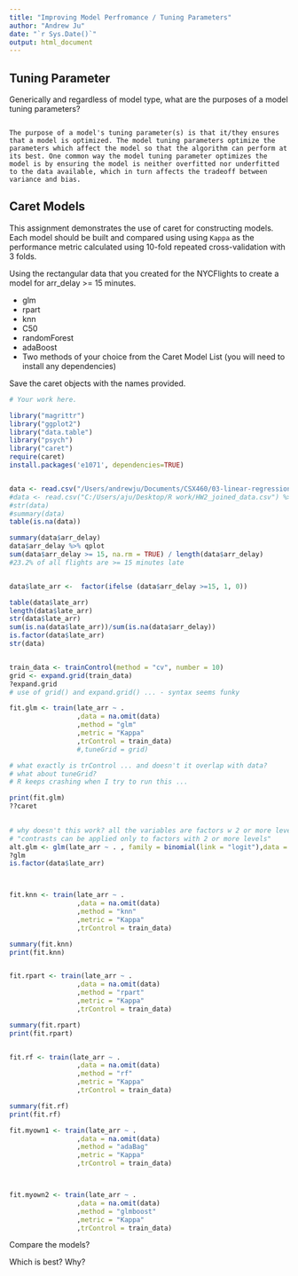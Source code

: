 ```yaml
---
title: "Improving Model Perfromance / Tuning Parameters"
author: "Andrew Ju"
date: "`r Sys.Date()`"
output: html_document
---
```



## Tuning Parameter

Generically and regardless of model type, what are the purposes of a model
tuning parameters?


```

The purpose of a model's tuning parameter(s) is that it/they ensures that a model is optimized. The model tuning parameters optimize the parameters which affect the model so that the algorithm can perform at its best. One common way the model tuning parameter optimizes the model is by ensuring the model is neither overfitted nor underfitted to the data available, which in turn affects the tradeoff between variance and bias. 

```

## Caret Models

This assignment demonstrates the use of caret for constructing models. Each
model should be built and compared using using `Kappa` as the performance
metric calculated using 10-fold repeated cross-validation with 3 folds.

Using the rectangular data that you created for the NYCFlights to create a model
for arr_delay >= 15 minutes.

- glm
- rpart
- knn
- C50
- randomForest
- adaBoost
- Two methods of your choice from the Caret Model List (you will need to install any dependencies)

Save the caret objects with the names provided.

```r

# Your work here.

library("magrittr")
library("ggplot2")
library("data.table")
library("psych")
library("caret")
require(caret)
install.packages('e1071', dependencies=TRUE)


data <- read.csv("/Users/andrewju/Documents/CSX460/03-linear-regression/HW2_joined_data.csv") %>% setDT()
#data <- read.csv("C:/Users/aju/Desktop/R work/HW2_joined_data.csv") %>% setDT()
#str(data)
#summary(data)
table(is.na(data))

summary(data$arr_delay)
data$arr_delay %>% qplot
sum(data$arr_delay >= 15, na.rm = TRUE) / length(data$arr_delay)
#23.2% of all flights are >= 15 minutes late


data$late_arr <-  factor(ifelse (data$arr_delay >=15, 1, 0))

table(data$late_arr)
length(data$late_arr)
str(data$late_arr)
sum(is.na(data$late_arr))/sum(is.na(data$arr_delay))
is.factor(data$late_arr)
str(data)


train_data <- trainControl(method = "cv", number = 10)
grid <- expand.grid(train_data)
?expand.grid
# use of grid() and expand.grid() ... - syntax seems funky

fit.glm <- train(late_arr ~ .
                 ,data = na.omit(data)
                 ,method = "glm"
                 ,metric = "Kappa"
                 ,trControl = train_data)
                 #,tuneGrid = grid)

# what exactly is trControl ... and doesn't it overlap with data?
# what about tuneGrid?
# R keeps crashing when I try to run this ... 

print(fit.glm)
??caret
  

# why doesn't this work? all the variables are factors w 2 or more levels but error
# "contrasts can be applied only to factors with 2 or more levels"
alt.glm <- glm(late_arr ~ . , family = binomial(link = "logit"),data = data)
?glm
is.factor(data$late_arr)



fit.knn <- train(late_arr ~ .
                 ,data = na.omit(data)
                 ,method = "knn"
                 ,metric = "Kappa"
                 ,trControl = train_data)

summary(fit.knn)
print(fit.knn)


fit.rpart <- train(late_arr ~ .
                 ,data = na.omit(data)
                 ,method = "rpart"
                 ,metric = "Kappa"
                 ,trControl = train_data)

summary(fit.rpart)
print(fit.rpart)


fit.rf <- train(late_arr ~ .
                 ,data = na.omit(data)
                 ,method = "rf"
                 ,metric = "Kappa"
                 ,trControl = train_data)

summary(fit.rf)
print(fit.rf)

fit.myown1 <- train(late_arr ~ .
                 ,data = na.omit(data)
                 ,method = "adaBag"
                 ,metric = "Kappa"
                 ,trControl = train_data)



fit.myown2 <- train(late_arr ~ .
                 ,data = na.omit(data)
                 ,method = "glmboost"
                 ,metric = "Kappa"
                 ,trControl = train_data)


```

Compare the  models?

Which is best?  Why?

```
```

